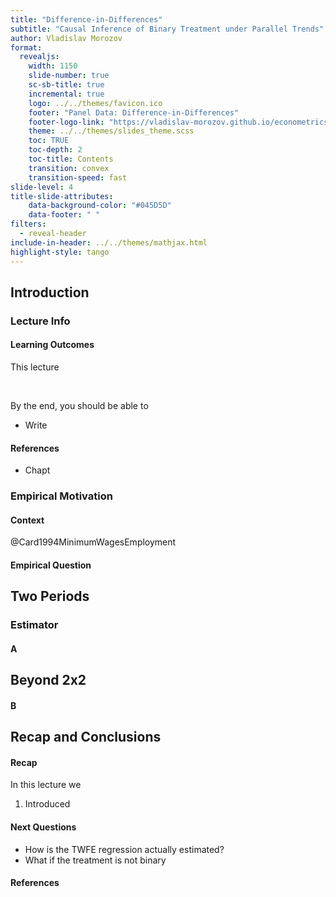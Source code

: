 ```yaml
---
title: "Difference-in-Differences"
subtitle: "Causal Inference of Binary Treatment under Parallel Trends"
author: Vladislav Morozov  
format:
  revealjs:
    width: 1150
    slide-number: true
    sc-sb-title: true
    incremental: true   
    logo: ../../themes/favicon.ico
    footer: "Panel Data: Difference-in-Differences"
    footer-logo-link: "https://vladislav-morozov.github.io/econometrics-2/"
    theme: ../../themes/slides_theme.scss
    toc: TRUE
    toc-depth: 2
    toc-title: Contents
    transition: convex
    transition-speed: fast
slide-level: 4
title-slide-attributes:
    data-background-color: "#045D5D"
    data-footer: " "
filters:
  - reveal-header  
include-in-header: ../../themes/mathjax.html 
highlight-style: tango
---
```


## Introduction {background="#00100F"}
  
### Lecture Info {background="#43464B" visibility="uncounted"}


#### Learning Outcomes

This lecture    

<br>

By the end, you should be able to

- Write  
  
#### References
 

::: {.nonincremental}


- Chapt 
:::  

 

### Empirical Motivation {background="#43464B" visibility="uncounted"}

#### Context {#sec-event-study-svb-example}

<div class="rounded-box">

@Card1994MinimumWagesEmployment

#### Empirical Question {.scrollable}

<div class="rounded-box">

 
</div>
 

## Two Periods {background="#00100F"}
 
 
### Estimator {background="#43464B" visibility="uncounted"}

#### A


## Beyond 2x2 {background="#00100F"}
 

#### B


## Recap and Conclusions {background="#00100F"}
  
#### Recap

In this lecture we

1. Introduced 

#### Next Questions

- How is the TWFE regression actually estimated? 
- What if the treatment is not binary

#### References {.allowframebreaks visibility="uncounted"}

::: {#refs}
:::